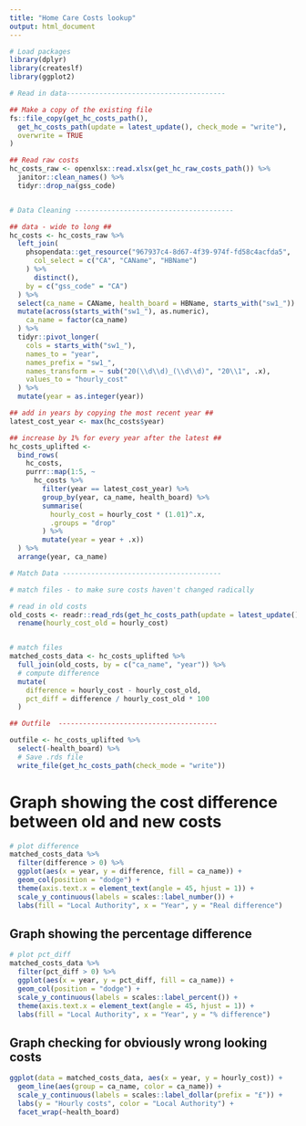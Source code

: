 ```yaml
---
title: "Home Care Costs lookup"
output: html_document
---
```


```r
# Load packages
library(dplyr)
library(createslf)
library(ggplot2)

# Read in data---------------------------------------

## Make a copy of the existing file
fs::file_copy(get_hc_costs_path(),
  get_hc_costs_path(update = latest_update(), check_mode = "write"),
  overwrite = TRUE
)

## Read raw costs
hc_costs_raw <- openxlsx::read.xlsx(get_hc_raw_costs_path()) %>%
  janitor::clean_names() %>%
  tidyr::drop_na(gss_code)


# Data Cleaning ---------------------------------------

## data - wide to long ##
hc_costs <- hc_costs_raw %>%
  left_join(
    phsopendata::get_resource("967937c4-8d67-4f39-974f-fd58c4acfda5",
      col_select = c("CA", "CAName", "HBName")
    ) %>%
      distinct(),
    by = c("gss_code" = "CA")
  ) %>%
  select(ca_name = CAName, health_board = HBName, starts_with("sw1_")) %>%
  mutate(across(starts_with("sw1_"), as.numeric),
    ca_name = factor(ca_name)
  ) %>%
  tidyr::pivot_longer(
    cols = starts_with("sw1_"),
    names_to = "year",
    names_prefix = "sw1_",
    names_transform = ~ sub("20(\\d\\d)_(\\d\\d)", "20\\1", .x),
    values_to = "hourly_cost"
  ) %>%
  mutate(year = as.integer(year))

## add in years by copying the most recent year ##
latest_cost_year <- max(hc_costs$year)

## increase by 1% for every year after the latest ##
hc_costs_uplifted <-
  bind_rows(
    hc_costs,
    purrr::map(1:5, ~
      hc_costs %>%
        filter(year == latest_cost_year) %>%
        group_by(year, ca_name, health_board) %>%
        summarise(
          hourly_cost = hourly_cost * (1.01)^.x,
          .groups = "drop"
        ) %>%
        mutate(year = year + .x))
  ) %>%
  arrange(year, ca_name)

# Match Data ---------------------------------------

# match files - to make sure costs haven't changed radically

# read in old costs
old_costs <- readr::read_rds(get_hc_costs_path(update = latest_update())) %>%
  rename(hourly_cost_old = hourly_cost)


# match files
matched_costs_data <- hc_costs_uplifted %>%
  full_join(old_costs, by = c("ca_name", "year")) %>%
  # compute difference
  mutate(
    difference = hourly_cost - hourly_cost_old,
    pct_diff = difference / hourly_cost_old * 100
  )

## Outfile  ---------------------------------------

outfile <- hc_costs_uplifted %>%
  select(-health_board) %>%
  # Save .rds file
  write_file(get_hc_costs_path(check_mode = "write"))
```


# Graph showing the cost difference between old and new costs

```r
# plot difference
matched_costs_data %>%
  filter(difference > 0) %>%
  ggplot(aes(x = year, y = difference, fill = ca_name)) +
  geom_col(position = "dodge") +
  theme(axis.text.x = element_text(angle = 45, hjust = 1)) +
  scale_y_continuous(labels = scales::label_number()) +
  labs(fill = "Local Authority", x = "Year", y = "Real difference")
```


## Graph showing the percentage difference 

```r
# plot pct_diff
matched_costs_data %>%
  filter(pct_diff > 0) %>%
  ggplot(aes(x = year, y = pct_diff, fill = ca_name)) +
  geom_col(position = "dodge") +
  scale_y_continuous(labels = scales::label_percent()) +
  theme(axis.text.x = element_text(angle = 45, hjust = 1)) +
  labs(fill = "Local Authority", x = "Year", y = "% difference")
```


## Graph checking for obviously wrong looking costs 

```r
ggplot(data = matched_costs_data, aes(x = year, y = hourly_cost)) +
  geom_line(aes(group = ca_name, color = ca_name)) +
  scale_y_continuous(labels = scales::label_dollar(prefix = "£")) +
  labs(y = "Hourly costs", color = "Local Authority") +
  facet_wrap(~health_board)
```
